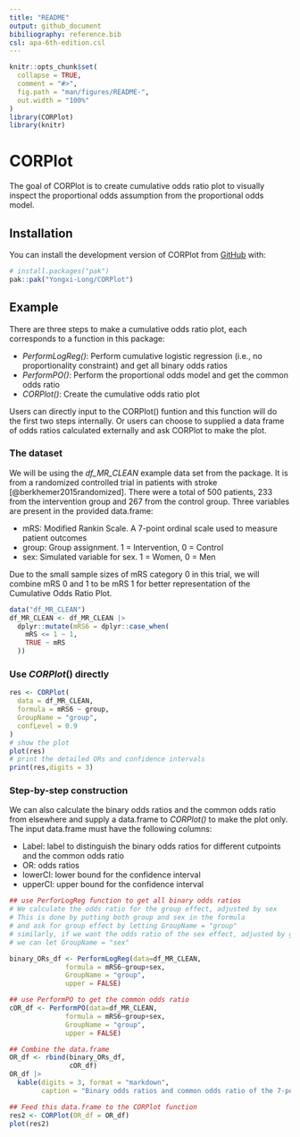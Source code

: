 ```yaml
---
title: "README"
output: github_document
bibiliography: reference.bib
csl: apa-6th-edition.csl
---
```


<!-- README.md is generated from README.Rmd. Please edit that file -->

```r
knitr::opts_chunk$set(
  collapse = TRUE,
  comment = "#>",
  fig.path = "man/figures/README-",
  out.width = "100%"
)
library(CORPlot)
library(knitr)
```

# CORPlot

<!-- badges: start -->
<!-- badges: end -->

The goal of CORPlot is to create cumulative odds ratio plot to visually inspect the proportional odds assumption from the proportional odds model.

## Installation

You can install the development version of CORPlot from [GitHub](https://github.com/) with:

``` r
# install.packages("pak")
pak::pak("Yongxi-Long/CORPlot")
```

## Example

There are three steps to make a cumulative odds ratio plot, each corresponds to a function in this package:

-   *PerformLogReg()*: Perform cumulative logistic regression (i.e., no proportionality constraint) and get all binary odds ratios
-   *PerformPO()*: Perform the proportional odds model and get the common odds ratio
-   *CORPlot()*: Create the cumulative odds ratio plot

Users can directly input to the CORPlot() funtion and this function will do the first two steps internally. Or users can choose to supplied a data frame of odds ratios calculated externally and ask CORPlot to make the plot. 

### The dataset

We will be using the *df_MR_CLEAN* example data set from the package. It is from a randomized controlled trial in patients with stroke [@berkhemer2015randomized]. There were a total of 500 patients, 233 from the intervention group and 267 from the control group. Three variables are present in the provided data.frame:

-   mRS: Modified Rankin Scale. A 7-point ordinal scale used to measure patient outcomes
-   group: Group assignment. 1 = Intervention, 0 = Control
-   sex: Simulated variable for sex. 1 = Women, 0 = Men

Due to the small sample sizes of mRS category 0 in this trial, we will combine mRS 0 and 1 to be mRS 1 for better representation of the Cumulative Odds Ratio Plot.

```r
data("df_MR_CLEAN")
df_MR_CLEAN <- df_MR_CLEAN |>
  dplyr::mutate(mRS6 = dplyr::case_when(
    mRS <= 1 ~ 1,
    TRUE ~ mRS
  ))
```


### Use *CORPlot*() directly

```r
res <- CORPlot(
  data = df_MR_CLEAN,
  formula = mRS6 ~ group,
  GroupName = "group",
  confLevel = 0.9
)
# show the plot
plot(res)
# print the detailed ORs and confidence intervals
print(res,digits = 3)

```

### Step-by-step construction

We can also calculate the binary odds ratios and the common odds ratio from elsewhere and supply a data.frame to *CORPlot()* to make the plot only. The input data.frame must have the following columns:

-   Label: label to distinguish the binary odds ratios for different cutpoints and the common odds ratio
-   OR: odds ratios
-   lowerCI: lower bound for the confidence interval
-   upperCI: upper bound for the confidence interval

```r
## use PerforLogReg function to get all binary odds ratios
# We calculate the odds ratio for the group effect, adjusted by sex
# This is done by putting both group and sex in the formula
# and ask for group effect by letting GroupName = "group"
# similarly, if we want the odds ratio of the sex effect, adjusted by group
# we can let GroupName = "sex"

binary_ORs_df <- PerformLogReg(data=df_MR_CLEAN,
              formula = mRS6~group+sex,
              GroupName = "group",
              upper = FALSE)

## use PerformPO to get the common odds ratio
cOR_df <- PerformPO(data=df_MR_CLEAN,
              formula = mRS6~group+sex,
              GroupName = "group",
              upper = FALSE)

## Combine the data.frame
OR_df <- rbind(binary_ORs_df,
               cOR_df)
OR_df |>
  kable(digits = 3, format = "markdown",
        caption = "Binary odds ratios and common odds ratio of the 7-point mRS outcome in the MR CLEAN trial") 

## Feed this data.frame to the CORPlot function
res2 <- CORPlot(OR_df = OR_df)
plot(res2)
```




